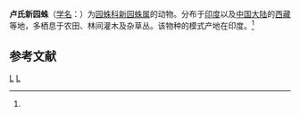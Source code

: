 {{Speciesbox
| taxon = Neoscona rumpfi
| binomial_authority = (Thorell, 1878)<ref name='id13713'>{{cite web| url =http://www.bioinfo.cn/db05/BjdwSpecies.php?action=view&id=13713| title =卢氏新园蛛| work =《中国动物物种编目数据库》| publisher =中国科学院微生物研究所| author =中国科学院动物研究所| accessdate =2009-04-28| deadurl =yes| archiveurl =https://web.archive.org/web/20160305075952/http://www.bioinfo.cn/db05/BjdwSpecies.php?action=view&id=13713| archivedate =2016-03-05}}</ref>
}}

'''卢氏新园蛛'''（[[学名|学名]]：{{lang|la|''Neoscona rumpfi''}}）为[[园蛛科|园蛛科]][[新园蛛属|新园蛛属]]的动物。分布于[[印度|印度]]以及[[中国大陆|中国大陆]]的[[西藏|西藏]]等地，多栖息于农田、林间灌木及杂草丛。该物种的模式产地在印度。<ref name='id13713'/>

== 参考文献 ==
{{reflist}}

{{taxonbar}}
[[Category:_1878年描述的动物|L]]
[[Category:新园蛛属|L]]